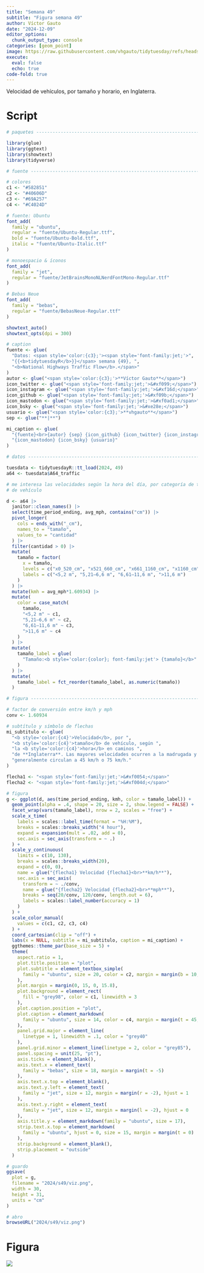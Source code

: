 ```yaml
---
title: "Semana 49"
subtitle: "Figura semana 49"
author: Víctor Gauto
date: "2024-12-09"
editor_options:
  chunk_output_type: console
categories: [geom_point]
image: https://raw.githubusercontent.com/vhgauto/tidytuesday/refs/heads/main/2024/s49/viz.png
execute:
  eval: false
  echo: true
code-fold: true
---
```


Velocidad de vehículos, por tamaño y horario, en Inglaterra.

# Script

```r

# paquetes ----------------------------------------------------------------

library(glue)
library(ggtext)
library(showtext)
library(tidyverse)

# fuente ------------------------------------------------------------------

# colores
c1 <- "#582851"
c2 <- "#40606D"
c3 <- "#69A257"
c4 <- "#C4024D"

# fuente: Ubuntu
font_add(
  family = "ubuntu",
  regular = "fuente/Ubuntu-Regular.ttf",
  bold = "fuente/Ubuntu-Bold.ttf",
  italic = "fuente/Ubuntu-Italic.ttf"
)

# monoespacio & íconos
font_add(
  family = "jet",
  regular = "fuente/JetBrainsMonoNLNerdFontMono-Regular.ttf"
)

# Bebas Neue
font_add(
  family = "bebas",
  regular = "fuente/BebasNeue-Regular.ttf"
)

showtext_auto()
showtext_opts(dpi = 300)

# caption
fuente <- glue(
  "Datos: <span style='color:{c3};'><span style='font-family:jet;'>",
  "{{<b>tidytuesdayR</b>}}</span> semana {49}, ",
  "<b>National Highways Traffic Flow</b>.</span>"
)
autor <- glue("<span style='color:{c3};'>**Víctor Gauto**</span>")
icon_twitter <- glue("<span style='font-family:jet;'>&#xf099;</span>")
icon_instagram <- glue("<span style='font-family:jet;'>&#xf16d;</span>")
icon_github <- glue("<span style='font-family:jet;'>&#xf09b;</span>")
icon_mastodon <- glue("<span style='font-family:jet;'>&#xf0ad1;</span>")
icon_bsky <- glue("<span style='font-family:jet;'>&#xe28e;</span>")
usuario <- glue("<span style='color:{c3};'>**vhgauto**</span>")
sep <- glue("**|**")

mi_caption <- glue(
  "{fuente}<br>{autor} {sep} {icon_github} {icon_twitter} {icon_instagram} ",
  "{icon_mastodon} {icon_bsky} {usuario}"
)

# datos -------------------------------------------------------------------

tuesdata <- tidytuesdayR::tt_load(2024, 49)
a64 <- tuesdata$A64_traffic

# me interesa las velocidades según la hora del día, por categoría de tamaño
# de vehículo

d <- a64 |>
  janitor::clean_names() |>
  select(time_period_ending, avg_mph, contains("cm")) |>
  pivot_longer(
    cols = ends_with("_cm"),
    names_to = "tamaño",
    values_to = "cantidad"
  ) |>
  filter(cantidad > 0) |>
  mutate(
    tamaño = factor(
      x = tamaño,
      levels = c("x0_520_cm", "x521_660_cm", "x661_1160_cm", "x1160_cm"),
      labels = c("<5,2 m", "5,21—6,6 m", "6,61—11,6 m", ">11,6 m")
    )
  ) |>
  mutate(kmh = avg_mph*1.60934) |>
  mutate(
    color = case_match(
      tamaño,
      "<5,2 m" ~ c1,
      "5,21—6,6 m" ~ c2,
      "6,61—11,6 m" ~ c3,
      ">11,6 m" ~ c4
    )
  ) |>
  mutate(
    tamaño_label = glue(
      "Tamaño:<b style='color:{color}; font-family:jet'> {tamaño}</b>"
    )
  ) |>
  mutate(
    tamaño_label = fct_reorder(tamaño_label, as.numeric(tamaño))
  )

# figura ------------------------------------------------------------------

# factor de conversión entre km/h y mph
conv <- 1.60934

# subtítulo y símbolo de flechas
mi_subtitulo <- glue(
  "<b style='color:{c4}'>Velocidad</b>, por ",
  "<b style='color:{c4}'>tamaño</b> de vehículo, según ",
  "la <b style='color:{c4}'>hora</b> en caminos ",
  "de **Inglaterra**. Las mayores velocidades ocurren a la madrugada y ",
  "generalmente circulan a 45 km/h o 75 km/h."
)

flecha1 <- "<span style='font-family:jet;'>&#xf0054;</span>"
flecha2 <- "<span style='font-family:jet;'>&#xf004d;</span>"

# figura
g <- ggplot(d, aes(time_period_ending, kmh, color = tamaño_label)) +
  geom_point(alpha = .4, shape = 20, size = 2, show.legend = FALSE) +
  facet_wrap(vars(tamaño_label), nrow = 2, scales = "free") +
  scale_x_time(
    labels = scales::label_time(format = "%H:%M"),
    breaks = scales::breaks_width("4 hour"),
    expand = expansion(mult = .02, add = 0),
    sec.axis = sec_axis(transform = ~ .)
  ) +
  scale_y_continuous(
    limits = c(10, 130),
    breaks = scales::breaks_width(20),
    expand = c(0, 0),
    name = glue("{flecha1} Velocidad {flecha1}<br>**km/h**"),
    sec.axis = sec_axis(
      transform = ~ ./conv,
      name = glue("{flecha2} Velocidad {flecha2}<br>**mph**"),
      breaks = seq(20/conv, 120/conv, length.out = 6),
      labels = scales::label_number(accuracy = 1)
    )
  ) +
  scale_color_manual(
    values = c(c1, c2, c3, c4)
  ) +
  coord_cartesian(clip = "off") +
  labs(x = NULL, subtitle = mi_subtitulo, caption = mi_caption) +
  ggthemes::theme_par(base_size = 5) +
  theme(
    aspect.ratio = 1,
    plot.title.position = "plot",
    plot.subtitle = element_textbox_simple(
      family = "ubuntu", size = 20, color = c2, margin = margin(b = 10, t = 10)
    ),
    plot.margin = margin(0, 15, 0, 15.8),
    plot.background = element_rect(
      fill = "grey98", color = c1, linewidth = 3
    ),
    plot.caption.position = "plot",
    plot.caption = element_markdown(
      family = "ubuntu", size = 14, color = c4, margin = margin(t = 45, b = 10)
    ),
    panel.grid.major = element_line(
      linetype = 1, linewidth = .1, color = "grey40"
    ),
    panel.grid.minor = element_line(linetype = 2, color = "grey85"),
    panel.spacing = unit(25, "pt"),
    axis.ticks = element_blank(),
    axis.text.x = element_text(
      family = "bebas", size = 18, margin = margin(t = -5)
    ),
    axis.text.x.top = element_blank(),
    axis.text.y.left = element_text(
      family = "jet", size = 12, margin = margin(r = -2), hjust = 1
    ),
    axis.text.y.right = element_text(
      family = "jet", size = 12, margin = margin(l = -2), hjust = 0
    ),
    axis.title.y = element_markdown(family = "ubuntu", size = 17),
    strip.text.x.top = element_markdown(
      family = "ubuntu", hjust = 0, size = 15, margin = margin(t = 0)
    ),
    strip.background = element_blank(),
    strip.placement = "outside"
  )

# guardo
ggsave(
  plot = g,
  filename = "2024/s49/viz.png",
  width = 30,
  height = 31,
  units = "cm"
)

# abro
browseURL("2024/s49/viz.png")
```

# Figura

![](https://raw.githubusercontent.com/vhgauto/tidytuesday/refs/heads/main/2024/s49/viz.png)



